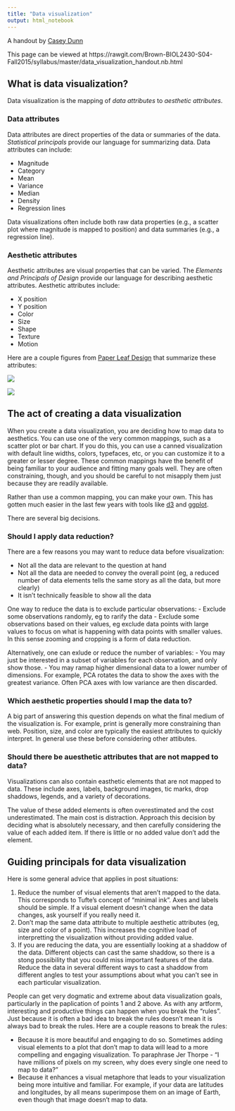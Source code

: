 ```yaml
---
title: "Data visualization"
output: html_notebook
---
```


A handout by [Casey Dunn](http://dunnlab.org)

This page can be viewed at https://rawgit.com/Brown-BIOL2430-S04-Fall2015/syllabus/master/data_visualization_handout.nb.html


## What is data visualization?

Data visualization is the mapping of *data attributes* to *aesthetic attributes*.

### Data attributes

Data attributes are direct properties of the data or summaries of the data. *Statistical principals* provide our language for summarizing data. Data attributes can include:

- Magnitude
- Category
- Mean
- Variance
- Median
- Density
- Regression lines

Data visualizations often include both raw data properties (e.g., a scatter plot where magnitude is mapped to position) and data summaries (e.g., a regression line). 

### Aesthetic attributes

Aesthetic attributes are visual properties that can be varied. The *Elements and Principals of Design* provide our language for describing aesthetic attributes. Aesthetic attributes include:

- X position
- Y position
- Color
- Size
- Shape
- Texture
- Motion


Here are a couple figures from [Paper Leaf Design](https://paper-leaf.com/) that summarize these attributes:

![](figures/paperleaf_design_elements.jpg)

![](figures/paperleaf_design_principals.jpg)

## The act of creating a data visualization

When you create a data visualization, you are deciding how to map data to aesthetics. You can use one of the very common mappings, such as a scatter plot or bar chart. If you do this, you can use a canned visualization with default line widths, colors, typefaces, etc, or you can customize it to a greater or lesser degree. These common mappings have the benefit of being familiar to your audience and fitting many goals well. They are often constraining, though, and you should be careful to not misapply them just because they are readily available.

Rather than use a common mapping, you can make your own. This has gotten much easier in the last few years with tools like [d3](https://d3js.org/) and [ggplot](http://tutorials.iq.harvard.edu/R/Rgraphics/Rgraphics.html).

There are several big decisions.

### Should I apply data reduction?

There are a few reasons you may want to reduce data before visualization:

- Not all the data are relevant to the question at hand
- Not all the data are needed to convey the overall point (eg, a reduced number of data elements tells the same story as all the data, but more clearly)
- It isn't technically feasible to show all the data

One way to reduce the data is to exclude particular observations:
- Exclude some observations randomly, eg to rarify the data
- Exclude some observations based on their values, eg exclude data points with large values to focus on what is happening with data points with smaller values. In this sense zooming and cropping is a form of data reduction.

Alternatively, one can exlude or reduce the number of variables:
- You may just be interested in a subset of variables for each observation, and only show those.
- You may ramap higher dimensional data to a lower number of dimensions. For example, PCA rotates the data to show the axes with the greatest variance. Often PCA axes with low variance are then discarded.


### Which aesthetic properties should I map the data to?

A big part of answering this question depends on what the final medium of the visualization is. For example, print is generally more constraining than web. Position, size, and color are typically the easiest attributes to quickly interpret. In general use these before considering other attibutes.

### Should there be auesthetic attributes that are not mapped to data?

Visualizations can also contain easthetic elements that are not mapped to data. These include axes, labels, background images, tic marks, drop shaddows, legends, and a variety of decorations.

The value of these added elements is often overestimated and the cost underestimated. The main cost is distraction. Approach this decision by deciding what is absolutely necessary, and then carefully considering the value of each added item. If there is little or no added value don't add the element. 

## Guiding principals for data visualization

Here is some general advice that applies in post situations:

1. Reduce the number of visual elements that aren't mapped to the data. This corresponds to Tufte's concept of "minimal ink". Axes and labels should be simple. If a visual element doesn't change when the data changes, ask yourself if you really need it.
2. Don't map the same data attribute to multiple aesthetic attributes (eg, size and color of a point). This increases the cognitive load of interpretting the visualization without providing added value.
3. If you are reducing the data, you are essentially looking at a shaddow of the data. Different objects can cast the same shaddow, so there is a stong possibility that you could miss important features of the data. Reduce the data in several different ways to cast a shaddow from different angles to test your assumptions about what you can't see in each particular visualization.

People can get very dogmatic and extreme about data visualization goals, particularly in the paplication of points 1 and 2 above. As with any artform, interesting and productive things can happen when you break the "rules". Just because it is often a bad idea to break the rules doesn't mean it is always bad to break the rules. Here are a couple reasons to break the rules:

- Because it is more beautiful and engaging to do so. Sometimes adding visual elements to a plot that don't map to data will lead to a more compelling and engaging visualization. To paraphrase Jer Thorpe - "I have millions of pixels on my screen, why does every single one need to map to data?"
- Because it enhances a visual metaphore that leads to your visualization being more intuitive and familiar. For example, if your data are latitudes and longitudes, by all means superimpose them on an image of Earth, even though that image doesn't map to data.
